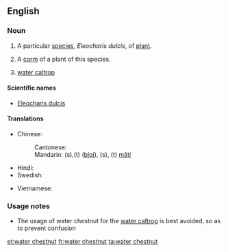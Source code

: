 ==English==
{{wikipedia|Eleocharis dulcis|water chestnut}}

===Noun===
{{en-noun|s|-|sg=[[water]] [[chestnut]]}}

# {{uncountable}} A particular [[species]], ''Eleocharis dulcis'', of [[plant]].
# {{countable}} A [[corm]] of a plant of this species.
# [[water caltrop]]

====Scientific names====
* [[Eleocharis dulcis]]

====Translations====
{{trans-top|Eleocharis dulcis}}
* Chinese:
*: Cantonese: {{tø|zh-yue|马蹄|tr=ma5 tai4|sc=Hani}}
*: Mandarin: {{t|zh|荸荠|sc=Hani}}(s),{{t|zh|荸薺|sc=Hani}}(t) ([[bíqí]]), {{t|zh|马蹄|sc=Hani}}(s), {{t|zh|馬蹄|sc=Hani}} (t) [[mǎtí]]
* Hindi: {{t|hi|सिंघाड़ा|tr=siṅghāṛā|sc=Deva}}
* Swedish: {{t|sv|vattenkastanj|c}}
{{trans-mid}}
* Vietnamese: {{t|vi|năn ngọt}}
{{trans-bottom}}

===Usage notes===
* The usage of water chestnut for the [[water caltrop]] is best avoided, so as to prevent confusion

[[et:water chestnut]]
[[fr:water chestnut]]
[[ta:water chestnut]]
